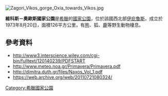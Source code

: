 [[Image:Zagori_Vikos_gorge_Oxia_towards_Vikos.jpg|right]]
{{coord|39|58|10|N|20|43|41|E|display=title}}

'''維科斯－奧歐斯國家公園'''是[[希臘|希臘]]的[[國家公園|國家公園]]，位於該國西北部[[伊庇魯斯_(大區)|伊庇魯斯]]，成立於1973年8月20日，面積126平方公里，有[[熊科|熊]]、狐、[[鹿科|鹿]]等野生動物棲息。

==參考資料==
* http://www3.interscience.wiley.com/cgi-bin/fulltext/120140239/PDFSTART
* http://www.meteo.noa.gr/Primavera/Primavera.pdf
* http://dimitra.duth.gr/files/Naxos_Vol_1.pdf
* https://web.archive.org/web/20110721080324/

{{Greece-geo-stub}}
[[Category:希臘國家公園|Category:希臘國家公園]]